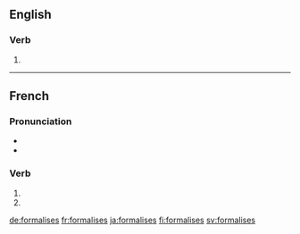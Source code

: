 {{also|formalisés}}
==English==

===Verb===
{{head|en|verb form}}

# {{en-third-person singular of|formalise}}

----

==French==

===Pronunciation===
* {{IPA|lang=fr|/fɔʁ.ma.liz/}}
* {{homophones|lang=fr|formalise|formalisent}}

===Verb===
{{fr-verb-form}}

# {{inflection of|formaliser||2|s|pres|ind|lang=fr}}
# {{inflection of|formaliser||2|s|pres|sub|lang=fr}}

[[de:formalises]]
[[fr:formalises]]
[[ja:formalises]]
[[fi:formalises]]
[[sv:formalises]]